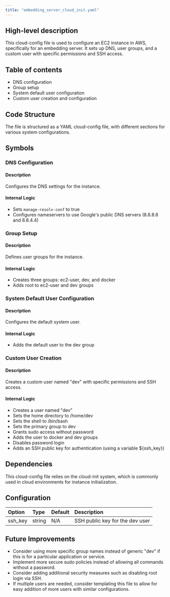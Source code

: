 ```yaml
---
title: "embedding_server_cloud_init.yaml"
---
```


## High-level description
This cloud-config file is used to configure an EC2 instance in AWS, specifically for an embedding server. It sets up DNS, user groups, and a custom user with specific permissions and SSH access.

## Table of contents
- DNS configuration
- Group setup
- System default user configuration
- Custom user creation and configuration

## Code Structure
The file is structured as a YAML cloud-config file, with different sections for various system configurations.

## Symbols

### DNS Configuration
#### Description
Configures the DNS settings for the instance.

#### Internal Logic
- Sets `manage-resolv-conf` to true
- Configures nameservers to use Google's public DNS servers (8.8.8.8 and 8.8.4.4)

### Group Setup
#### Description
Defines user groups for the instance.

#### Internal Logic
- Creates three groups: ec2-user, dev, and docker
- Adds root to ec2-user and dev groups

### System Default User Configuration
#### Description
Configures the default system user.

#### Internal Logic
- Adds the default user to the dev group

### Custom User Creation
#### Description
Creates a custom user named "dev" with specific permissions and SSH access.

#### Internal Logic
- Creates a user named "dev"
- Sets the home directory to /home/dev
- Sets the shell to /bin/bash
- Sets the primary group to dev
- Grants sudo access without password
- Adds the user to docker and dev groups
- Disables password login
- Adds an SSH public key for authentication (using a variable ${ssh_key})

## Dependencies
This cloud-config file relies on the cloud-init system, which is commonly used in cloud environments for instance initialization.

## Configuration
| Option | Type | Default | Description |
|:-------|:-----|:--------|:------------|
| ssh_key | string | N/A | SSH public key for the dev user |

## Future Improvements
- Consider using more specific group names instead of generic "dev" if this is for a particular application or service.
- Implement more secure sudo policies instead of allowing all commands without a password.
- Consider adding additional security measures such as disabling root login via SSH.
- If multiple users are needed, consider templating this file to allow for easy addition of more users with similar configurations.